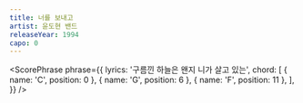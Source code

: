 ```yaml
---
title: 너를 보내고
artist: 윤도현 밴드
releaseYear: 1994
capo: 0
---
```


<ScorePhrase
  phrase={{
    lyrics: '구름낀 하늘은 왠지 니가 살고 있는',
    chord: [
      { name: 'C', position: 0 },
      { name: 'G', position: 6 },
      { name: 'F', position: 11 },
    ],
  }}
/>
